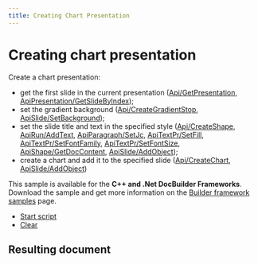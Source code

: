 ```yaml
---
title: Creating Chart Presentation
---
```

# [](/docbuilder/buildersamples/)Creating chart presentation

Create a chart presentation:

* get the first slide in the current presentation ([Api/GetPresentation](/docbuilder/presentationapi/api/getpresentation), [ApiPresentation/GetSlideByIndex](/docbuilder/presentationapi/apipresentation/getslidebyindex));
* set the gradient background ([Api/CreateGradientStop](/docbuilder/presentationapi/api/creategradientstop), [ApiSlide/SetBackground](/docbuilder/presentationapi/apislide/setbackground));
* set the slide title and text in the specified style ([Api/CreateShape](/docbuilder/presentationapi/api/createshape), [ApiRun/AddText](/docbuilder/presentationapi/apirun/addtext), [ApiParagraph/SetJc](/docbuilder/presentationapi/apiparagraph/setjc), [ApiTextPr/SetFill](/docbuilder/presentationapi/apitextpr/setfill), [ApiTextPr/SetFontFamily](/docbuilder/presentationapi/apitextpr/setfontfamily), [ApiTextPr/SetFontSize](/docbuilder/presentationapi/apitextpr/setfontsize), [ApiShape/GetDocContent](/docbuilder/presentationapi/apishape/getdoccontent), [ApiSlide/AddObject](/docbuilder/presentationapi/apislide/addobject));
* create a chart and add it to the specified slide ([Api/CreateChart](/docbuilder/presentationapi/api/createchart), [ApiSlide/AddObject](/docbuilder/presentationapi/apislide/addobject))

This sample is available for the **C++ and .Net DocBuilder Frameworks**.\
Download the sample and get more information on the [Builder framework samples](/docbuilder/builderframeworksamples) page.

* [Start script]()
* [Clear]()

## Resulting document
